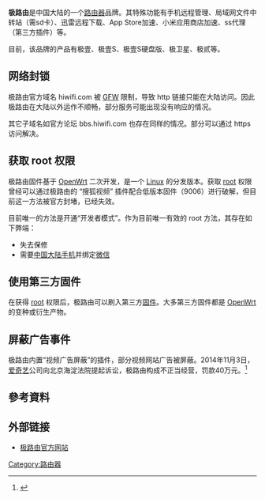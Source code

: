'''极路由'''是中国大陆的一个[[路由器|路由器]]品牌。其特殊功能有手机远程管理、局域网文件中转站（需sd卡）、迅雷远程下载、App Store加速、小米应用商店加速、ss代理（第三方插件）等。

目前，该品牌的产品有极壹、极壹S、极壹S硬盘版、极卫星、极贰等。

== 网络封锁 ==

极路由官方域名 hiwifi.com 被 [[GFW|GFW]] 限制，导致 http 链接只能在大陆访问。因此极路由在大陆以外运作不顺畅，部分服务可能出现没有响应的情况。

其它子域名如官方论坛 bbs.hiwifi.com 也存在同样的情况。部分可以通过 https 访问解决。

== 获取 root 权限 ==

极路由固件基于 [[OpenWrt|OpenWrt]] 二次开发，是一个 [[Linux|Linux]] 的分发版本。获取 [[Root_(Android)|root]] 权限曾经可以通过极路由的 “搜狐视频” 插件配合低版本固件（9006）进行破解，但目前这一方法被官方封堵，已经失效。

目前唯一的方法是开通“开发者模式”。作为目前唯一有效的 root 方法，其存在如下弊端：
* 失去保修
* 需要[[中国大陆|中国大陆]][[移动电话|手机]]并绑定[[微信|微信]]

== 使用第三方固件 ==

在获得 [[root|root]] 权限后，极路由可以刷入第三方[[韌體|固件]]。大多第三方固件都是 [[OpenWrt|OpenWrt]] 的变种或衍生产物。

== 屏蔽广告事件 ==
极路由内置“视频广告屏蔽”的插件，部分视频网站广告被屏蔽。2014年11月3日，[[爱奇艺|爱奇艺]]公司向北京海淀法院提起诉讼，极路由构成不正当经营，罚款40万元。<ref>{{Cite web|url = http://www.ithome.com/html/it/110711.htm|title = 极路由屏蔽爱奇艺广告，被判赔偿40万元|accessdate = 2014-11-03|author = |date = |publisher = |archive-date = 2017-03-12|archive-url = https://web.archive.org/web/20170312060236/http://www.ithome.com/html/it/110711.htm|dead-url = no}}</ref>

== 參考資料 ==
{{Reflist|2}}

== 外部链接 ==
* [https://web.archive.org/web/20150116175311/http://www.hiwifi.com/ 极路由官方网站]

[[Category:路由器|Category:路由器]]